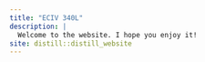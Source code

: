 ```yaml
---
title: "ECIV 340L"
description: |
  Welcome to the website. I hope you enjoy it!
site: distill::distill_website
---
```

